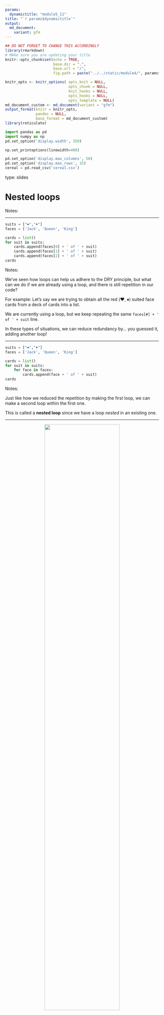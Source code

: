 ---
params:
  dynamictitle: "module5_11"
title: "`r params$dynamictitle`"
output: 
  md_document:
    variant: gfm
---


```{r setup, include=FALSE}
## DO NOT FORGET TO CHANGE THIS ACCORDINGLY 
library(rmarkdown)
# MAke sure you are updating your title 
knitr::opts_chunk$set(echo = TRUE,
                      base.dir = ".", 
                      base.url = "/",
                      fig.path = paste("../../static/module4/", params$dynamictitle,"/", sep = ""))

knitr_opts <- knitr_options( opts_knit = NULL,
                             opts_chunk = NULL,
                             knit_hooks = NULL,
                             opts_hooks = NULL,
                             opts_template = NULL)
md_document_custom <- md_document(variant = "gfm")
output_format(knitr = knitr_opts,
              pandoc = NULL,
              base_format = md_document_custom)
library(reticulate)

```


```{python include=FALSE}
import pandas as pd
import numpy as np
pd.set_option('display.width', 350)

np.set_printoptions(linewidth=400)

pd.set_option('display.max_columns', 50)
pd.set_option('display.max_rows', 15)
cereal = pd.read_csv('cereal.csv')
```

type: slides


# Nested loops

Notes: <br>

---


```{python}
suits = ["❤︎","♦"]
faces = ['Jack', 'Queen', 'King']

cards = list()
for suit in suits:
    cards.append(faces[0] + ' of ' + suit)
    cards.append(faces[1] + ' of ' + suit)
    cards.append(faces[2] + ' of ' + suit)
cards
```



Notes: 

We've seen how loops can help us adhere to the DRY principle, but what can we do if we are already using a loop, and there is still repetition in our code?     

For example: Let's say we are trying to obtain all the red (♥️, ♦️) suited face cards from a deck of cards into a list.

We are currently using a loop, but we keep repeating the same `faces[#] + ' of ' + suit` line. 

In these types of situations, we can reduce redundancy by... you guessed it, adding another loop! 

---


```{python}
suits = ["❤︎","♦︎"]
faces = ['Jack', 'Queen', 'King']

cards = list()
for suit in suits:
    for face in faces: 
        cards.append(face + ' of ' + suit)
cards
```



Notes: 

Just like how we reduced the repetition by making the first loop, we can make a second loop within the first one. 

This is called a **nested loop** since we have a loop *nested* in an existing one. 

---



<center><img src='/module5/nested1.png' width="70%"></center>

Notes: 

We enter into the outer loop, where the first element in suits is `♥️`.

---




<center><img src='/module5/nested2.png' width="70%"></center>

Notes: 

The next line constructs the second loop, which iterates over the list `faces`.  

The first element in this list is `Jack`.

---




<center><img src='/module5/nested3.png' width="70%"></center>

Notes: 

The following indented line of code creates a string containing the suit (`♥️`)  and the face (`Jack`) in the current iterations and append it to the list `cards`.

---



<center><img src='/module5/nested4.png' width="70%"></center>

Notes:

Once we have appended this to `cards`, the inner loop moves onto the second element in the `faces` list, which has the value `Queen`.

Notice how we are still on the first element (`♥️`) in the `suit` list.  

---


<center><img src='/module5/nested5.png' width="70%"></center>

Notes:

We create a string containing the suit (`♥️`) and the face (`Queen`) of this current iteration, which is `Queen of ♥️`  and add it to the list `cards`.

---


<center><img src='/module5/nested6.png' width="70%"></center>

Notes: 

Since we finish all the code in the inner loop's second iteration, we can move on the third element in list `faces,` which is `King`.

---



<center><img src='/module5/nested7.png' width="70%"></center>



Notes: 


The string `King of ♥️` is added to the `cards` list.

It's at this point that we have finished all the elements in the inner loop; where do we go now? 

---



<center><img src='/module5/nested8.png' width="70%"></center>

Notes: 

Now that all the elements in `faces` have been iterated over, can we move on to the next iteration in the outer loop? 

This involves of iterating to the next element (`♦️`)  in the list `suits`.

---


<center><img src='/module5/nested9.png' width="70%"></center>

Notes: 

We now restart iterating over `faces` again in the inner loop, starting with `Jack`.

---


<center><img src='/module5/nested10.png' width="70%"></center>

Notes:

We iterate over each element in `faces` again, appending the strings  `'Jack of ♦'`, `'Queen of ♦'`, `'King of ♦'` at each iteration until reaching the end of the list `faces`.


---



<center><img src='/module5/nested11.png' width="70%"></center>

Notes: 

Since we have reached the end of both the lists `suits` and `faces`, all the iterations in the inner and outer loops have finished. 

We exit the loops and executes the next line of code, which displays the list `cards`.

---


```python
cards = list()
for suit in suits:
    print(suit)
    for face in faces: 
        print(face)
        cards.append(face + ' of ' + suit)
cards
```
```out
❤︎
Jack
Queen
King
♦
Jack
Queen
King
['Jack of ❤︎', 'Queen of ❤︎', 'King of ❤︎', 'Jack of ♦', 'Queen of ♦', 'King of ♦']
```



Notes: 

By looking at the output, we notice that all the heart(♥️) face cards are added to the list first.  

That means the first iteration of the outer loop waits for the inner loop to finish going through all the face elements before starting the next element in `suit`. 

Python then re-iterates over the inner loop again for the second element (♦️) in the outer loop. 

The outer loop cannot move onto its next iteration until the inner loop has reached the last item in its collection. 

---

<center><img src='/module5/loop33.gif' width="90%"></center>


Notes: 

Let's see exactly what is happening again in the animation below.

---

# Let’s apply what we learned!

Notes: <br>

